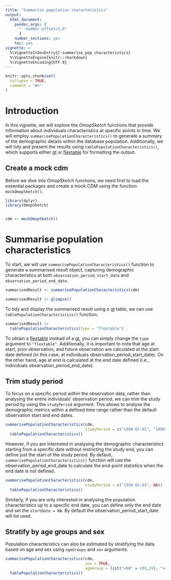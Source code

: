 ```yaml
---
title: "Summarise population characteristics"
output: 
  html_document:
    pandoc_args: [
      "--number-offset=1,0"
      ]
    number_sections: yes
    toc: yes
vignette: >
  %\VignetteIndexEntry{C-summarise_pop_characteristics}
  %\VignetteEngine{knitr::rmarkdown}
  %\VignetteEncoding{UTF-8}
---
```


```r
knitr::opts_chunk$set(
  collapse = TRUE,
  comment = "#>"
)
```

# Introduction

In this vignette, we will explore the *OmopSketch* functions that provide information about individuals characteristics at specific points in time. We will employ `summarisePopulationCharacteristics()` to generate a summary of the demographic details within the database population. Additionally, we will tidy and present the results using `tablePopulationCharacteristics()`, which supports either [gt](https://gt.rstudio.com/) or [flextable](https://davidgohel.github.io/flextable/) for formatting the output.

## Create a mock cdm

Before we dive into *OmopSketch* functions, we need first to load the essential packages and create a mock CDM using the function `mockOmopSketch()`.

```r
library(dplyr)
library(OmopSketch)


cdm <- mockOmopSketch()
```

# Summarise population characteristics
To start, we will use `summarisePopulationCharacteristics()` function to generate a summarised result object, capturing demographic characteristics at both `observation_period_start_date` and `observation_period_end_date`.


```r
summarisedResult <- summarisePopulationCharacteristics(cdm)

summarisedResult |> glimpse()
```
To tidy and display the summarised result using a [gt](https://gt.rstudio.com/) table, we can use `tablePopulationCharacteristics()` function.
```r
summarisedResult |>
  tablePopulationCharacteristics(type = "flextable")
```
To obtain a [flextable](https://davidgohel.github.io/flextable/) instead of a [gt](https://gt.rstudio.com/), you can simply change the `type` argument to `"flextable"`. Additionally, it is important to note that age at start, prior observation, and future observation are calculated at the start date defined (in this case, at individuals observation_period_start_date). On the other hand, age at end is calculated at the end date defined (i.e., individuals observation_period_end_date). 

## Trim study period
To focus on a specific period within the observation data, rather than analysing the entire individuals' observation period, we can trim the study period by using the `studyPeriod` argument. This allows to analyse the demographic metrics within a defined time range rather than the default observation start and end dates.
```r
summarisePopulationCharacteristics(cdm,
                                   studyPeriod = c("1950-01-01", "1999-12-31")) |>
  tablePopulationCharacteristics()
```

However, if you are interested in analysing the demographic characteristics starting from a specific date without restricting the study end, you can define just the start of the study period. By default, `summarisePopulationCharacteristics()` function will use the observation_period_end_date to calculate the end-point statistics when the end date is not defined. 

```r
summarisePopulationCharacteristics(cdm,
                                   studyPeriod = c("1950-01-01", NA)) |>
  tablePopulationCharacteristics()
```

Similarly, if you are only interested in analysing the population characteristics up to a specific end date, you can define only the end date and set the `startDate = NA`. By default the observation_period_start_date will be used.

## Stratify by age groups and sex
Population characteristics can also be estimated by stratifying the data based on age and sex using `ageGroups` and `sex` arguments.
```r
summarisePopulationCharacteristics(cdm,
                                   sex = TRUE,
                                   ageGroup = list("<60" = c(0,59), ">=60" = c(60, Inf))) |>
  tablePopulationCharacteristics()
```

